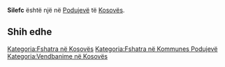 {{Fshat në 
 | Emri                = Silefc
 | EmriAlt                = 
 | NAME_SHORT_FORM=      
 | NAME_GENERIC=      
 | NAME_SORT_NAME_RO=      SILEFC
 | FULL_NAME_RO = Silefc
 | FULL_NAME_ND_RO=Silefc
 | SORT_NAME_RG=SILEFC
 | FULL_NAME_RG=Silefc
 | FULL_NAME_ND_RG=Silefc
 | SRP_NAME_SHORT_FORM=      
 | SRP_NAME_GENERIC=      
 | SRP_NAME_SORT_NAME_RO=      
 | SRP_FULL_NAME_RO = 
 | SRP_FULL_NAME_ND_RO=
 | SRP_SORT_NAME_RG=
 | SRP_FULL_NAME_RG=
 | SRP_FULL_NAME_ND_RG=
 | Emri (Rasa dhanore) = 
 | Figura              = 
 | Shteti              = Kosovo
 | Komuna              = Podujevë
 | Kodi postar         = 
 | Sipërfaqja          = 

 | Popullsia           = 

 | Regj. i popullsisë  = 
 | Dend. e popullsisë  = 
 | Faqja zyrtare       = 
 <!--- Koordinatat ----> 
 | Gjerësia            = 43.038333
 | Gjatësia            = 21.081111
 | Lartësia            = 
}}
'''Silefc''' është një [[]] në [[Podujevë]] të [[Kosovës]].

<!-- == Gjeografia == -->
<!-- == Historia == -->
<!-- == Demografia == -->
== Shih edhe ==
{{Komuna Podujevë}}
{{Kosovo-Administrata-Cung}}

[[Kategoria:Fshatra në Kosovës]]
[[Kategoria:Fshatra në Kommunes Podujevë]]
[[Kategoria:Vendbanime në Kosovës]]